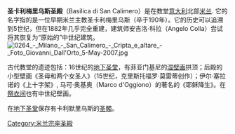 {{Infobox religious building
| building_name         =圣卡利梅里乌斯圣殿<br><small>(Basilica di San Calimero)</small>
| image                 = IMG 5582 - Milano - San Calimero - Foto Giovanni Dall'Orto - 21 febr. 2007.jpg
| location              = [[意大利|意大利]][[米兰|米兰]]
| geo                   = {{coord|45.456626|N|9.192955|E|scale:5000|display=title}}
| religious_affiliation = [[罗马天主教|罗马天主教]]
| province              = [[米兰省|米兰省]]
| consecration_year     = 1776年
| architect             = 安吉洛·科拉
| architecture_type     = 教堂
| architecture_style    = 罗马复兴
| groundbreaking        = 5c
| year_completed        = 1882年
}}
'''圣卡利梅里乌斯圣殿'''（Basilica di San Calimero）是在教堂[[意大利|意大利]]北部[[米兰|米兰]]. 它的名字指的是一位早期米兰主教圣卡利梅里乌斯（卒于190年）。它的历史可以追溯到5世纪，但在1882年几乎完全重建，建筑师安吉洛·科拉（Angelo Colla）尝试将其恢复为“原始的”中世纪建筑。 
[[Image:0264_-_Milano_-_San_Calimero_-_Cripta_e_altare_-_Foto_Giovanni_Dall'Orto_5-May-2007.jpg|thumb]]

古代教堂的遗迹包括：16世纪的[[地下圣堂|地下圣堂]]，有菲亚门基尼的[[湿壁画|湿壁画]]拱顶；后殿的小型壁画《圣母和两个女圣人》（15世纪，克里斯托福罗·莫雷蒂创作）；伊尔·塞拉诺的《上十字架》, 马可·奥基奥（Marco d'Oggiono）的著名的《耶稣降生》。在[[祭衣间|祭衣间]]也有中世纪壁画。

在[[地下圣堂|地下圣堂]]保存有卡利默里乌斯的[[圣髑|圣髑]]。

{{米兰地标}}
[[Category:米兰宗座圣殿|Category:米兰宗座圣殿]]